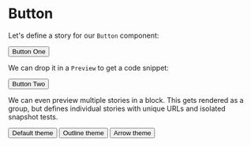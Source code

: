 

<Meta title="Components/Button" component={Button} />

# Button

Let's define a story for our `Button` component:

<Story name="Button one">
  <Button url="/docs/">Button One</Button>
</Story>

We can drop it in a `Preview` to get a code snippet:

<Preview>
  <Story name="Button Two">
    <Button url="/docs/">Button Two</Button>
  </Story>
</Preview>

We can even preview multiple stories in a block. This
gets rendered as a group, but defines individual stories
with unique URLs and isolated snapshot tests.

<Preview>
  <Story name="Default theme">
    <Button url="/docs/">Default theme</Button>
  </Story>
  <Story name="Outline theme">
    <Button url="/docs/" theme="outline">
      Outline theme
    </Button>
  </Story>
  <Story name="Arrow theme">
    <Button url="/docs/" theme="arrow">
      Arrow theme
    </Button>
  </Story>
</Preview>
